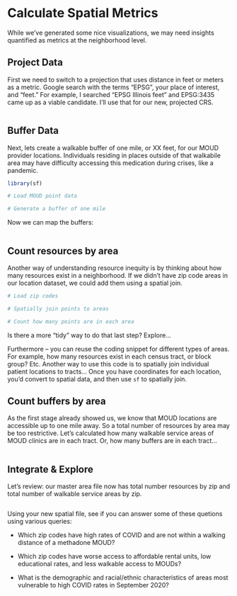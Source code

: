 # Calculate Spatial Metrics

While we've generated some nice visualizations, we may need insights quantified as metrics at the neighborhood level. 

## Project Data
First we need to switch to a projection that uses distance in feet or meters as a metric. Google search with the terms "EPSG", your place of interest, and "feet." For example, I searched "EPSG Illinois feet" and EPSG:3435 came up as a viable candidate. I'll use that for our new, projected CRS.

```r

```

## Buffer Data
Next, lets create a walkable buffer of one mile, or XX feet, for our MOUD provider locations. Individuals residing in places outside of that walkabile area may have difficulty accessing this medication during crises, like a pandemic.

```r
library(sf)

# Load MOUD point data

# Generate a buffer of one mile

```
Now we can map the buffers:

```r

```

## Count resources by area

Another way of understanding resource inequity is by thinking about how many resources exist in a neighborhood. If we didn't have zip code areas in our location dataset, we could add them using a spatial join. 

```r
# Load zip codes

# Spatially join points to areas

# Count how many points are in each area

```

Is there a more "tidy" way to do that last step? Explore...

Furthermore -- you can reuse the coding snippet for different types of areas. For example, how many resources exist in each census tract, or block group? Etc. Another way to use this code is to spatially join individual patient locations to tracts... Once you have coordinates for each location, you'd convert to spatial data, and then use `sf` to spatially join.

## Count buffers by area
As the first stage already showed us, we know that MOUD locations are accessible up to one mile away. So a total number of resources by area may be too restrictive. Let's calculated how many walkable service areas of MOUD clinics are in each tract. Or, how many buffers are in each tract...

```r


```

## Integrate & Explore

Let's review: our master area file now has total number resources by zip and total number of walkable service areas by zip. 

```r

```

Using your new spatial file, see if you can answer some of these quetions using various queries:

- Which zip codes have high rates of COVID and are not within a walking distance of a methadone MOUD?

- Which zip codes have worse access to affordable rental units, low educational rates, and less walkable access to MOUDs? 

- What is the demographic and racial/ethnic characteristics of areas most vulnerable to high COVID rates in September 2020? 

